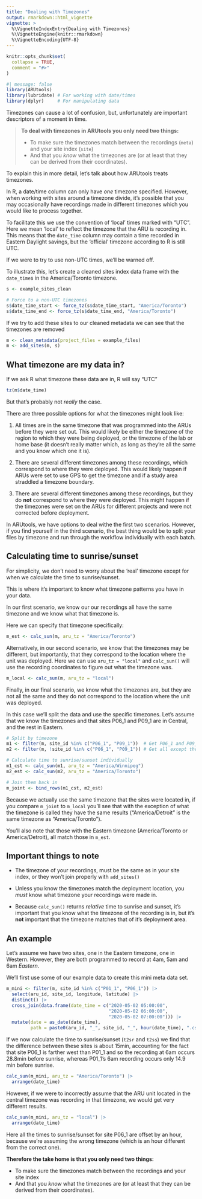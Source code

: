 ```yaml
---
title: "Dealing with Timezones"
output: rmarkdown::html_vignette
vignette: >
  %\VignetteIndexEntry{Dealing with Timezones}
  %\VignetteEngine{knitr::rmarkdown}
  %\VignetteEncoding{UTF-8}
---
```


```r
knitr::opts_chunk$set(
  collapse = TRUE,
  comment = "#>"
)
```

```r
#| message: false
library(ARUtools)
library(lubridate) # For working with date/times
library(dplyr)     # For manipulating data
```

Timezones can cause a lot of confusion, but, unfortunately are important descriptors of a moment in time.

> **To deal with timezones in ARUtools you only need two things:**
> 
> - To make sure the timezones match between the recordings (`meta`) and your site index (`site`)
> - And that you *know* what the timezones are (or at least that they can be derived from their coordinates).

To explain this in more detail, let's talk about how ARUtools treats timezones.

In R, a date/time column can only have *one* timezone specified.
However, when working with sites around a timezone divide, it's possible that you 
may occasionally have recordings made in different timezones which you would like to process together.

To facilitate this we use the convention of 'local' times marked with "UTC". 
Here we mean 'local' to reflect the timezone that the ARU is recording in.
This means that the `date_time` column may contain a time recorded in Eastern Daylight savings, but the
'official' timezone according to R is still UTC.

If we were to try to use non-UTC times, we'll be warned off.

To illustrate this, let's create a cleaned sites index data frame with the 
`date_time`s in the America/Toronto timezone.
```r
s <- example_sites_clean

# Force to a non-UTC timezones
s$date_time_start <- force_tz(s$date_time_start, "America/Toronto")
s$date_time_end <- force_tz(s$date_time_end, "America/Toronto")
```

If we try to add these sites to our cleaned metadata we can see that the timezones are removed
```r
m <- clean_metadata(project_files = example_files)
m <- add_sites(m, s)
```

## What timezone are my data in?

If we ask R what timezone these data are in, R will say "UTC"

```r
tz(m$date_time)
```

But that's probably not *really* the case.

There are three possible options for what the timezones might look like:

1) All times are in the same timezone that was programmed into the ARUs before
they were set out. This would likely be either the timezone of the region to
which they were being deployed, or the timezone of the lab or home base (it
doesn't really matter which, as long as they're all the same and you know which
one it is).

2) There are several different timezones among these recordings, which correspond
to where they were deployed. This would likely happen if ARUs were set to use
GPS to get the timezone and if a study area straddled a timezone boundary. 

3) There are several different timezones among these recordings, but they do **not**
correspond to where they were deployed. This might happen if the timezones were
set on the ARUs for different projects and were not corrected before deployment. 

In ARUtools, we have options to deal withe the first two scenarios. 
However, if you find yourself in the third scenario, the best thing would be to 
split your files by timezone and run through the workflow individually with each batch.


## Calculating time to sunrise/sunset
For simplicity, we don't need to worry about the 'real' timezone except for when we calculate 
the time to sunrise/sunset. 

This is where it's important to know what timezone patterns you have in your data.

In our first scenario, we know our our recordings all have the same timezone and we know what that timezone is.

Here we can specify that timezone specifically:
```r
m_est <- calc_sun(m, aru_tz = "America/Toronto")
```

Alternatively, in our second scenario, we know that the timezones may be different, 
but importantly, that they correspond to the location where the unit was deployed.
Here we can use `aru_tz = "local"` and `calc_sun()` will use the recording 
coordinates to figure out what the timezone was.
```r
m_local <- calc_sun(m, aru_tz = "local")
```

Finally, in our final scenario, we know what the timezones are, 
but they are not all the same and they do not
correspond to the location where the unit was deployed.

In this case we'll split the data and use the specific timezones.
Let's assume that we know the timezones and that sites P06_1 and P09_1 are in 
Central, and the rest in Eastern. 

```r
# Split by timezone
m1 <- filter(m, site_id %in% c("P06_1", "P09_1"))  # Get P06_1 and P09_1
m2 <- filter(m, !site_id %in% c("P06_1", "P09_1")) # Get all except the above

# Calculate time to sunrise/sunset individually 
m1_cst <- calc_sun(m1, aru_tz = "America/Winnipeg")
m2_est <- calc_sun(m2, aru_tz = "America/Toronto")

# Join them back in
m_joint <- bind_rows(m1_cst, m2_est)
```

Because we actually use the same timezone that the sites were located in,
if you compare `m_joint` to `m_local` you'll see that with the exception of what
the timezone is called they have the same results 
("America/Detroit" is the same timezone as "America/Toronto").

You'll also note that those with the Eastern timezone (America/Toronto or America/Detroit),
all match those in `m_est`. 


## Important things to note
- The timezone of your recordings, must be the same as in your site index, or they won't
  join properly with `add_sites()`
  
- Unless you know the timezones match the deployment location, you *must* know 
  what timezone your recordings were made in. 
  
- Because `calc_sun()` returns *relative* time to sunrise and sunset, it's 
  important that you know what the timezone of the recording is in, but it's 
  **not** important that the timezone matches that of it's deployment area.


## An example

Let's assume we have two sites, one in the Eastern timezone, one in Western.
However, they are both programmed to record at 4am, 5am and 6am *Eastern*.

We'll first use some of our example data to create this mini meta data set.
```r
m_mini <- filter(m, site_id %in% c("P01_1", "P06_1")) |>
  select(aru_id, site_id, longitude, latitude) |>
  distinct() |>
  cross_join(data.frame(date_time = c("2020-05-02 05:00:00", 
                                      "2020-05-02 06:00:00",
                                      "2020-05-02 07:00:00"))) |>
  mutate(date = as_date(date_time), 
         path = paste0(aru_id, "_", site_id, "_", hour(date_time), ".csv"))
```

If we now calculate the time to sunrise/sunset (`t2sr` and `t2ss`) we find that
the difference between these sites is about 15min,
accounting for the fact that site P06_1 is farther west than P01_1 and 
so the recording at 6am occurs 28.8min before sunrise, 
whereas P01_1's 6am recording occurs only 14.9 min before sunrise.

```r
calc_sun(m_mini, aru_tz = "America/Toronto") |>
  arrange(date_time)
```

However, if we were to incorrectly assume that the ARU unit located in the central timezone
was recording in that timezone, we would get very different results.

```r
calc_sun(m_mini, aru_tz = "local") |>
  arrange(date_time)
```

Here all the times to sunrise/sunset for site P06_1 are offset by an hour, because we're assuming the
wrong timezone (which is an hour different from the correct one). 


**Therefore the take home is that you only need two things:**

- To make sure the timezones match between the recordings and your site index
- And that you *know* what the timezones are (or at least that they can be derived from their coordinates).
